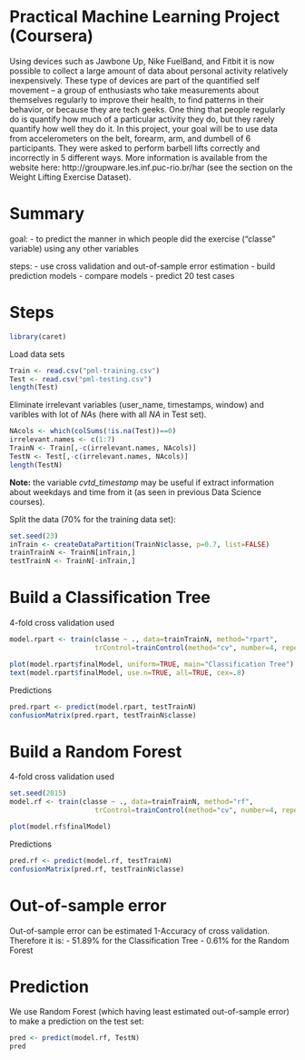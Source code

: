 Practical Machine Learning Project (Coursera)
========================================================

Using devices such as Jawbone Up, Nike FuelBand, and Fitbit it is now possible to collect a large amount of data about personal activity relatively inexpensively. These type of devices are part of the quantified self movement – a group of enthusiasts who take measurements about themselves regularly to improve their health, to find patterns in their behavior, or because they are tech geeks. One thing that people regularly do is quantify how much of a particular activity they do, but they rarely quantify how well they do it. In this project, your goal will be to use data from accelerometers on the belt, forearm, arm, and dumbell of 6 participants. They were asked to perform barbell lifts correctly and incorrectly in 5 different ways. More information is available from the website here: http://groupware.les.inf.puc-rio.br/har (see the section on the Weight Lifting Exercise Dataset). 

# Summary

goal: 
- to predict the manner in which people did the exercise ("classe" variable) using any other variables  

steps:
- use cross validation and out-of-sample error estimation
- build prediction models
- compare models
- predict 20 test cases

# Steps
```r
library(caret)
```

Load data sets
```r
Train <- read.csv("pml-training.csv")
Test <- read.csv("pml-testing.csv")
length(Test)
```

Eliminate irrelevant variables (user_name, timestamps, window) and varibles with lot of *NA*s (here with all *NA* in Test set).
```r
NAcols <- which(colSums(!is.na(Test))==0)
irrelevant.names <- c(1:7)
TrainN <- Train[,-c(irrelevant.names, NAcols)]
TestN <- Test[,-c(irrelevant.names, NAcols)]
length(TestN)
```
**Note:** the variable *cvtd_timestamp* may be useful if extract information about weekdays and time from it (as seen in previous Data Science courses).


Split the data  (70% for the training data set):
```r
set.seed(23)
inTrain <- createDataPartition(TrainN$classe, p=0.7, list=FALSE)
trainTrainN <- TrainN[inTrain,]
testTrainN <- TrainN[-inTrain,]
```



# Build a Classification Tree

4-fold cross validation used
```r
model.rpart <- train(classe ~ ., data=trainTrainN, method="rpart", 
                     trControl=trainControl(method="cv", number=4, repeats=2))
```
```r
plot(model.rpart$finalModel, uniform=TRUE, main="Classification Tree")
text(model.rpart$finalModel, use.n=TRUE, all=TRUE, cex=.8)
```

Predictions
```r
pred.rpart <- predict(model.rpart, testTrainN)
confusionMatrix(pred.rpart, testTrainN$classe)
```

# Build a Random Forest

4-fold cross validation used
```r
set.seed(2015)
model.rf <- train(classe ~ ., data=trainTrainN, method="rf", 
                     trControl=trainControl(method="cv", number=4, repeats=2))
```
```r
plot(model.rf$finalModel)
```

Predictions
```r
pred.rf <- predict(model.rf, testTrainN)
confusionMatrix(pred.rf, testTrainN$classe)
```

# Out-of-sample error

Out-of-sample error can be estimated 1-Accuracy of cross validation.
Therefore it is:
- 51.89% for the Classification Tree
- 0.61% for the Random Forest

# Prediction

We use Random Forest (which having least estimated out-of-sample error) to make a prediction on the test set:

```r
pred <- predict(model.rf, TestN)
pred
```